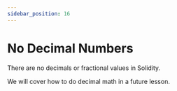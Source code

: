 ```yaml
---
sidebar_position: 16
---
```



# No Decimal Numbers

There are no decimals or fractional values in Solidity.

We will cover how to do decimal math in a future lesson.
